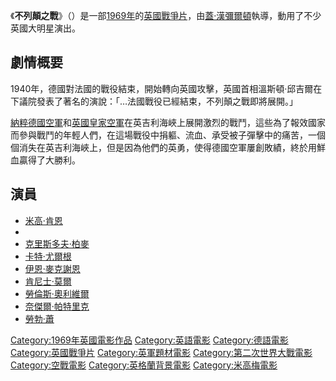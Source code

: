 {{noteTA
|T=zh-hk:大不列顛戰役;zh-tw:大不列顛之戰;zh-cn:不列颠之战;zh-hant:不列顛之戰;zh-mo:大不列顛戰役;
|G1=Show
|1=zh-hk:大不列顛戰役;zh-tw:大不列顛之戰;zh-cn:不列颠之战;zh-hant:不列顛之戰;zh-mo:大不列顛戰役;}}
{{Infobox Film
| name               = 不列顛之戰
| original_name      = Battle of Britain
| cn_name            = 不列颠之战
| hk_name            = 大不列顛戰役
| tw_name            = 大不列顛之戰
| image          = Battle_of_britain.jpg
| caption        = 美版海報
| director           = [[蓋·漢彌爾頓|蓋·漢彌爾頓]]
| producer       = [[Harry_Saltzman|Harry Saltzman]]<br />[[S._Benjamin_Fisz|S. Benjamin Fisz]]
| writer         = [[James_Kennaway|James Kennaway]]<br />[[Wilfred_Greatorex|Wilfred Greatorex]]
| starring       = [[勞倫斯·奧利維爾|勞倫斯·奧利維爾]]<br />[[Hein_Riess|Hein Riess]]<br />[[Trevor_Howard|Trevor Howard]]<br />[[勞勃·蕭|勞勃·蕭]]<br />[[基斯杜化·龐馬|基斯杜化·龐馬]]<br />[[米高·堅|米高·堅]]<br />[[Edward_Fox_(actor)|Edward Fox]]<br />[[蘇珊娜·玉|蘇珊娜·玉]]<br />[[伊恩·麥克夏恩|伊恩·麥克夏恩]]<br />[[Kenneth_More|Kenneth More]]<br />[[Ralph_Richardson|Ralph Richardson]]<br />[[Patrick_Wymark|Patrick Wymark]]<br />[[Michael_Redgrave|Michael Redgrave]]<br />{{le|卻·佐真斯|Curd Jürgens}}<br />[[Nigel_Patrick|Nigel Patrick]]
| music          = [[Ron_Goodwin|Ron Goodwin]]<br />[[威廉·沃爾頓|威廉·沃爾頓]]
| cinematography = [[Freddie_Young|Freddie Young]]
| editing        = Bert Bates
| production_company = [[米高梅|米高梅]]
| distributor    = [[聯藝影業|聯藝影業]]
| released       = {{Film date|df=y|1969|9|15}}
| runtime        = 133分鐘
| country        = [[英國電影|英國]]
| language       = [[英語|英語]]、[[德語|德語]]
| budget         = $1千2百萬
}}
{{distinguish|不列顛戰役}}
《'''不列顛之戰'''》（{{lang-en|''The Battle of Britain''}}）是一部[[1969年電影|1969年]]的[[英國電影|英國]][[戰爭電影|戰爭片]]，由[[蓋·漢彌爾頓|蓋·漢彌爾頓]]執導，動用了不少英國大明星演出。

== 劇情概要 ==
1940年，德國對法國的戰役結束，開始轉向英國攻擊，英國首相溫斯頓·邱吉爾在下議院發表了著名的演說：「…法國戰役已經結束，不列顛之戰即將展開。」

[[納粹德國空軍|納粹德國空軍]]和[[英國皇家空軍|英國皇家空軍]]在英吉利海峽上展開激烈的戰鬥，這些為了報效國家而參與戰鬥的年輕人們，在這場戰役中捐軀、流血、承受被子彈擊中的痛苦，一個個消失在英吉利海峽上，但是因為他們的英勇，使得德國空軍屢創敗績，終於用鮮血贏得了大勝利。

== 演員 ==
*[[米高·肯恩|米高·肯恩]]
*{{link-en|屈佛·霍華|Trevor Howard}}
*[[克里斯多夫·柏麥|克里斯多夫·柏麥]]
*[[卡特·尤爾根|卡特·尤爾根]]
*[[伊恩·麥克謝恩|伊恩·麥克謝恩]]
*[[肯尼士·莫爾|肯尼士·莫爾]]
*[[勞倫斯·奧利維爾|勞倫斯·奧利維爾]]
*[[奈傑爾·帕特里克|奈傑爾·帕特里克]]
*[[勞勃·蕭|勞勃·蕭]]

{{DEFAULTSORT:Battle of Britain (film)}}
[[Category:1969年英國電影作品|Category:1969年英國電影作品]]
[[Category:英語電影|Category:英語電影]]
[[Category:德語電影|Category:德語電影]]
[[Category:英國戰爭片|Category:英國戰爭片]]
[[Category:英軍題材電影|Category:英軍題材電影]]
[[Category:第二次世界大戰電影|Category:第二次世界大戰電影]]
[[Category:空戰電影|Category:空戰電影]]
[[Category:英格蘭背景電影|Category:英格蘭背景電影]]
[[Category:米高梅電影|Category:米高梅電影]]